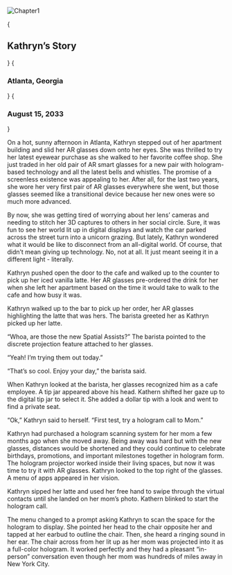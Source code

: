 
![Chapter1](/images/Ch1.png)

{<h2 className={styles.centerText}>Kathryn’s Story</h2>}
{<h3 className={styles.centerText}>Atlanta, Georgia</h3>}
{<h3 className={styles.centerText}>August 15, 2033</h3>}

On a hot, sunny afternoon in Atlanta, Kathryn stepped out of her apartment building and slid her AR glasses down onto her eyes. She was thrilled to try her latest eyewear purchase as she walked to her favorite coffee shop. She just traded in her old pair of AR smart glasses for a new pair with hologram-based technology and all the latest bells and whistles. The promise of a screenless existence was appealing to her. After all, for the last two years, she wore her very first pair of AR glasses everywhere she went, but those glasses seemed like a transitional device because her new ones were so much more advanced. 

By now, she was getting tired of worrying about her lens’ cameras and needing to stitch her 3D captures to others in her social circle. Sure, it was fun to see her world lit up in digital displays and watch the car parked across the street turn into a unicorn grazing. But lately, Kathryn wondered what it would be like to disconnect from an all-digital world. Of course, that didn’t mean giving up technology. No, not at all. It just meant seeing it in a different light -  literally. 

Kathryn pushed open the door to the cafe and walked up to the counter to pick up her iced vanilla latte. Her AR glasses pre-ordered the drink for her when she left her apartment based on the time it would take to walk to the cafe and how busy it was. 

Kathryn walked up to the bar to pick up her order, her AR glasses highlighting the latte that was hers. The barista greeted her as Kathryn picked up her latte.  

“Whoa, are those the new Spatial Assists?” The barista pointed to the discrete projection feature attached to her glasses.

“Yeah! I’m trying them out today.”

“That’s so cool. Enjoy your day,” the barista said. 

When Kathryn looked at the barista, her glasses recognized him as a cafe employee. A tip jar appeared above his head. Kathern shifted her gaze up to the digital tip jar to select it. She added a dollar tip with a look and went to find a private seat. 

“Ok,” Kathryn said to herself. “First test, try a hologram call to Mom.” 

Kathryn had purchased a hologram scanning system for her mom a few months ago when she moved away. Being away was hard but with the new glasses, distances would be shortened and they could continue to celebrate birthdays, promotions, and important milestones together in hologram form. The hologram projector worked inside their living spaces, but now it was time to try it with AR glasses. Kathryn looked to the top right of the glasses. A menu of apps appeared in her vision.

Kathryn sipped her latte and used her free hand to swipe through the virtual contacts until she landed on her mom’s photo. Kathern blinked to start the hologram call.

The menu changed to a prompt asking Kathryn to scan the space for the hologram to display. She pointed her head to the chair opposite her and tapped at her earbud to outline the chair. Then, she heard a ringing sound in her ear. The chair across from her lit up as her mom was projected into it as a full-color hologram. It worked perfectly and they had a pleasant “in-person” conversation even though her mom was hundreds of miles away in New York City.
